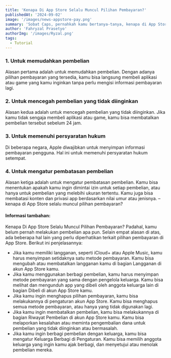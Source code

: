 ```yaml
---
title: 'Kenapa Di App Store Selalu Muncul Pilihan Pembayaran?'
publishedAt: '2024-09-02'
image: '/images/news-appstore-pay.png'
summary: 'Sobat Caps, pernahkah kamu bertanya-tanya, kenapa di App Store selalu muncul pilihan pembayaran? Padahal, kamu belum pernah melakukan pembelian apa pun.'
author: 'Fahryzal Prasetyo'
authorImg: '/images/Ryzal.png'
tags:
  - Tutorial
---
```


### 1. Untuk memudahkan pembelian
Alasan pertama adalah untuk memudahkan pembelian. Dengan adanya pilihan pembayaran yang tersedia, kamu bisa langsung membeli aplikasi atau game yang kamu inginkan tanpa perlu mengisi informasi pembayaran lagi.

### 2. Untuk mencegah pembelian yang tidak diinginkan
Alasan kedua adalah untuk mencegah pembelian yang tidak diinginkan. Jika kamu tidak sengaja membeli aplikasi atau game, kamu bisa membatalkan pembelian tersebut sebelum 24 jam.

### 3. Untuk memenuhi persyaratan hukum
Di beberapa negara, Apple diwajibkan untuk menyimpan informasi pembayaran pengguna. Hal ini untuk memenuhi persyaratan hukum setempat.

### 4. Untuk mengatur pembatasan pembelian
Alasan ketiga adalah untuk mengatur pembatasan pembelian. Kamu bisa menentukan apakah kamu ingin dimintai izin untuk setiap pembelian, atau hanya untuk pembelian yang melebihi ukuran tertentu. Kamu juga bisa membatasi konten dan privasi app berdasarkan nilai umur atau jenisnya. – kenapa di App Store selalu muncul pilihan pembayaran?

#### Informasi tambahan:

Kenapa Di App Store Selalu Muncul Pilihan Pembayaran? Padahal, kamu belum pernah melakukan pembelian apa pun. Selain empat alasan di atas, ada beberapa hal lain yang perlu diperhatikan terkait pilihan pembayaran di App Store. Berikut ini penjelasannya:

* Jika kamu memiliki langganan, seperti iCloud+ atau Apple Music, kamu harus menyimpan setidaknya satu metode pembayaran. Kamu bisa mengubah atau membatalkan langganan kamu di bagian Langganan di akun App Store kamu.
* Jika kamu menggunakan berbagi pembelian, kamu harus menyimpan metode pembayaran yang sama dengan pengelola keluarga. Kamu bisa melihat dan mengunduh app yang dibeli oleh anggota keluarga lain di bagian Dibeli di akun App Store kamu.
* Jika kamu ingin menghapus pilihan pembayaran, kamu bisa melakukannya di pengaturan akun App Store. Kamu bisa menghapus semua metode pembayaran, atau hanya yang tidak digunakan lagi.
* Jika kamu ingin membatalkan pembelian, kamu bisa melakukannya di bagian Riwayat Pembelian di akun App Store kamu. Kamu bisa melaporkan kesalahan atau meminta pengembalian dana untuk pembelian yang tidak diinginkan atau bermasalah.
* Jika kamu ingin berbagi pembelian dengan keluarga, kamu bisa mengatur Keluarga Berbagi di Pengaturan. Kamu bisa memilih anggota keluarga yang ingin kamu ajak berbagi, dan menyetujui atau menolak pembelian mereka.